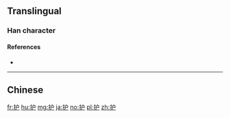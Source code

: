 {{also|護}}
==Translingual==

===Han character===
{{Han char|rn=64|rad=手|as=04|sn=7|four=|canj=QIS|ids=⿰扌户}}

====References====
* {{Han ref|kx=0422.121|hdz=31844.030|uh=62A4|ud=25252}}

----

==Chinese==
{{zh-see|護}}

[[fr:护]]
[[hu:护]]
[[mg:护]]
[[ja:护]]
[[no:护]]
[[pl:护]]
[[zh:护]]